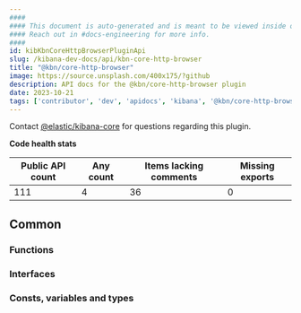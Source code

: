 ```yaml
---
####
#### This document is auto-generated and is meant to be viewed inside our experimental, new docs system.
#### Reach out in #docs-engineering for more info.
####
id: kibKbnCoreHttpBrowserPluginApi
slug: /kibana-dev-docs/api/kbn-core-http-browser
title: "@kbn/core-http-browser"
image: https://source.unsplash.com/400x175/?github
description: API docs for the @kbn/core-http-browser plugin
date: 2023-10-21
tags: ['contributor', 'dev', 'apidocs', 'kibana', '@kbn/core-http-browser']
---
```




Contact [@elastic/kibana-core](https://github.com/orgs/elastic/teams/kibana-core) for questions regarding this plugin.

**Code health stats**

| Public API count  | Any count | Items lacking comments | Missing exports |
|-------------------|-----------|------------------------|-----------------|
| 111 | 4 | 36 | 0 |

## Common

### Functions
<DocDefinitionList data={kbnCoreHttpBrowserObj.common.functions}/>

### Interfaces
<DocDefinitionList data={kbnCoreHttpBrowserObj.common.interfaces}/>

### Consts, variables and types
<DocDefinitionList data={kbnCoreHttpBrowserObj.common.misc}/>


